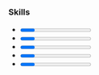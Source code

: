 
### Skills

- <EmList values="Angular, Typescript, RxJs, Ionic, Bootstrap, git"/>
  <Progress score="9.5"/>

- <EmList values="Java, Spring, MongoDB, Docker"/>
  <Progress score="8.5"/>

- <EmList values="React, SQL, GitHub CI, Keycloak"/>
  <Progress score="7.3"/>

- <EmList values="Jenkins, RabbitMQ/Kafka, Kubernetes"/>
  <Progress score="5.5"/>

- <EmList values="Vue.js, Python, C++"/>
  <Progress score="3.5"/>
